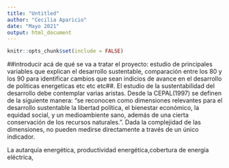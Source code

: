 ```yaml
---
title: "Untitled"
author: "Cecilia Aparicio"
date: "Mayo 2021"
output: html_document
---
```


```r
knitr::opts_chunk$set(include = FALSE)
```

##introducir acá de qué se va a tratar el proyecto: estudio de principales variables que explican el desarrollo sustentable, comparación entre los 80 y los 90 para identificar cambios que sean indicios de avance en el desarrollo de politicas energeticas etc etc etc##.
El estudio de la sustentabilidad del desarrollo debe contemplar varias aristas. Desde la CEPAL(1997) se definen de la siguiente manera: "se reconocen como dimensiones relevantes para el desarrollo sustentable la libertad política, el bienestar económico, la equidad social, y un medioambiente sano, además de una cierta conservación de los recursos naturales.".
Dada la complejidad de las dimensiones, no pueden medirse directamente a través de un único indicador.

La autarquía energética, productividad energética,cobertura de energía eléctrica,
